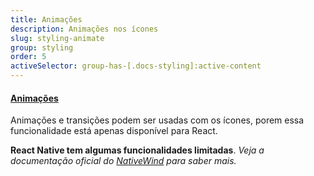 ```yaml
---
title: Animações
description: Animações nos ícones
slug: styling-animate
group: styling
order: 5
activeSelector: group-has-[.docs-styling]:active-content
---
```


#### [Animações](https://tailwindcss.com/docs/animation)
Animações e transições podem ser usadas com os ícones,
porem essa funcionalidade está apenas disponível para React.

**React Native tem algumas funcionalidades limitadas**. _Veja a documentação oficial do [NativeWind](https://www.nativewind.dev/core-concepts/states) para saber mais._
